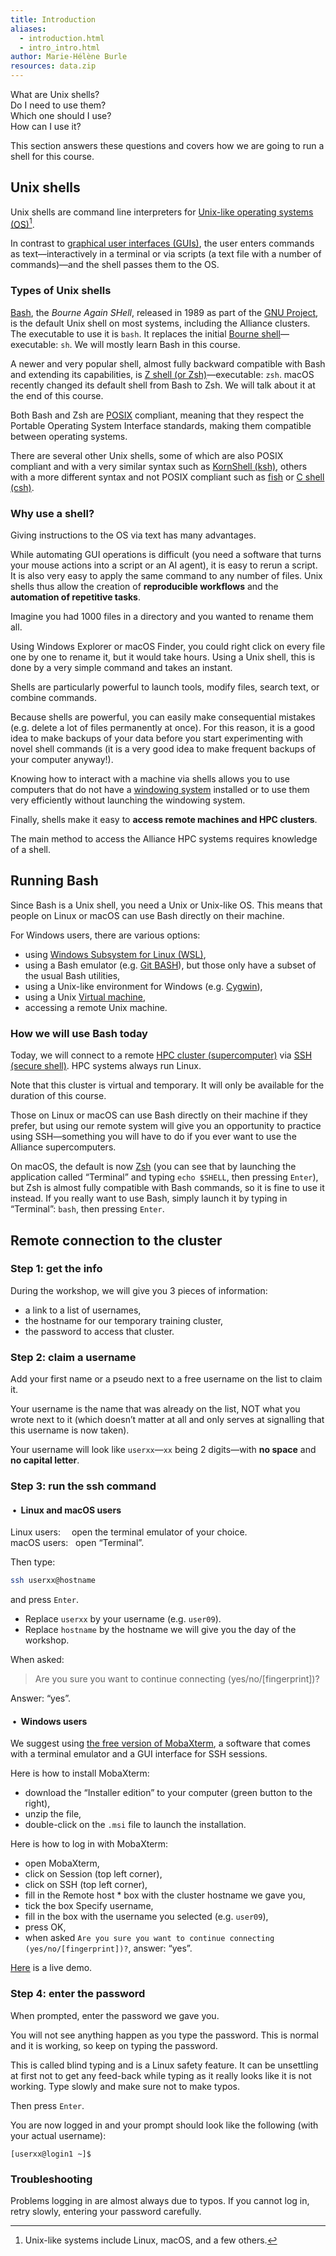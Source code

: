 ```yaml
---
title: Introduction
aliases:
  - introduction.html
  - intro_intro.html
author: Marie-Hélène Burle
resources: data.zip
---
```


<!-- Comment necessary to make quarto add data.zip to file so that it can be downloaded -->
<!-- {{< downloadthis data.zip dname="data" label="Download the data" >}} -->

:::{.def}

What are Unix shells? \
Do I need to use them? \
Which one should I use? \
How can I use it?

This section answers these questions and covers how we are going to run a shell for this course.

:::

## Unix shells

Unix shells are command line interpreters for [Unix-like operating systems (OS)](https://en.wikipedia.org/wiki/Unix-like)[^1].

In contrast to [graphical user interfaces (GUIs)](https://en.wikipedia.org/wiki/Graphical_user_interface), the user enters commands as text—interactively in a terminal or via scripts (a text file with a number of commands)—and the shell passes them to the OS.

[^1]: Unix-like systems include Linux, macOS, and a few others.

### Types of Unix shells

[Bash](https://en.wikipedia.org/wiki/Bash_(Unix_shell)), the *Bourne Again SHell*, released in 1989 as part of the [GNU Project](https://en.wikipedia.org/wiki/GNU_Project), is the default Unix shell on most systems, including the Alliance clusters. The executable to use it is `bash`. It replaces the initial [Bourne shell](https://en.wikipedia.org/wiki/Bourne_shell)—executable: `sh`. We will mostly learn Bash in this course.

A newer and very popular shell, almost fully backward compatible with Bash and extending its capabilities, is [Z shell (or Zsh)](https://en.wikipedia.org/wiki/Z_shell)—executable: `zsh`. macOS recently changed its default shell from Bash to Zsh. We will talk about it at the end of this course.

Both Bash and Zsh are [POSIX](https://en.wikipedia.org/wiki/POSIX) compliant, meaning that they respect the Portable Operating System Interface standards, making them compatible between operating systems.

There are several other Unix shells, some of which are also POSIX compliant and with a very similar syntax such as [KornShell (ksh)](https://en.wikipedia.org/wiki/KornShell), others with a more different syntax and not POSIX compliant such as [fish](https://fishshell.com/) or [C shell (csh)](https://en.wikipedia.org/wiki/C_shell).

### Why use a shell?

Giving instructions to the OS via text has many advantages.

While automating GUI operations is difficult (you need a software that turns your mouse actions into a script or an AI agent), it is easy to rerun a script. It is also very easy to apply the same command to any number of files. Unix shells thus allow the creation of **reproducible workflows** and the **automation of repetitive tasks**.

:::{.note}

Imagine you had 1000 files in a directory and you wanted to rename them all.

Using Windows Explorer or macOS Finder, you could right click on every file one by one to rename it, but it would take hours. Using a Unix shell, this is done by a very simple command and takes an instant.

:::

Shells are particularly powerful to launch tools, modify files, search text, or combine commands.

:::{.note}

Because shells are powerful, you can easily make consequential mistakes (e.g. delete a lot of files permanently at once). For this reason, it is a good idea to make backups of your data before you start experimenting with novel shell commands (it is a very good idea to make frequent backups of your computer anyway!).

:::

Knowing how to interact with a machine via shells allows you to use computers that do not have a [windowing system](https://en.wikipedia.org/wiki/Windowing_system) installed or to use them very efficiently without launching the windowing system.

Finally, shells make it easy to **access remote machines and HPC clusters**.

:::{.info}

The main method to access the Alliance HPC systems requires knowledge of a shell.

:::

## Running Bash

Since Bash is a Unix shell, you need a Unix or Unix-like OS. This means that people on Linux or macOS can use Bash directly on their machine.

For Windows users, there are various options:

- using [Windows Subsystem for Linux (WSL)](https://en.wikipedia.org/wiki/Windows_Subsystem_for_Linux),
- using a Bash emulator (e.g. [Git BASH](https://gitforwindows.org/)), but those only have a subset of the usual Bash utilities,
- using a Unix-like environment for Windows (e.g. [Cygwin](https://en.wikipedia.org/wiki/Cygwin)),
- using a Unix [Virtual machine](https://en.wikipedia.org/wiki/Virtual_machine),
- accessing a remote Unix machine.

### How we will use Bash today

Today, we will connect to a remote [HPC cluster (supercomputer)](https://en.wikipedia.org/wiki/High-performance_computing) via [SSH (secure shell)](https://en.wikipedia.org/wiki/Secure_Shell). HPC systems always run Linux.

:::{.note}

Note that this cluster is virtual and temporary. It will only be available for the duration of this course.

:::

Those on Linux or macOS can use Bash directly on their machine if they prefer, but using our remote system will give you an opportunity to practice using SSH—something you will have to do if you ever want to use the Alliance supercomputers.

:::{.note}

On macOS, the default is now [Zsh](https://en.wikipedia.org/wiki/Z_shell) (you can see that by launching the application called "Terminal" and typing `echo $SHELL`, then pressing `Enter`), but Zsh is almost fully compatible with Bash commands, so it is fine to use it instead. If you really want to use Bash, simply launch it by typing in "Terminal": `bash`, then pressing `Enter`.

:::

## Remote connection to the cluster

### Step 1: get the info

During the workshop, we will give you 3 pieces of information:

- a link to a list of usernames,
- the hostname for our temporary training cluster,
- the password to access that cluster.

### Step 2: claim a username

Add your first name or a pseudo next to a free username on the list to claim it.

[Your username is the name that was already on the list, NOT what you wrote next to it]{.emph} (which doesn't matter at all and only serves at signalling that this username is now taken).

Your username will look like `userxx`—`xx` being 2 digits—with **no space** and **no capital letter**.

### Step 3: run the ssh command

#### &nbsp;•&nbsp; Linux and macOS users

Linux users: &ensp;&ensp;open the terminal emulator of your choice.\
macOS users: &nbsp;&nbsp;open "Terminal".

Then type:

```.bash
ssh userxx@hostname
```

and press `Enter`.

:::{.note}

- Replace `userxx` by your username (e.g. `user09`).
- Replace `hostname` by the hostname we will give you the day of the workshop.

:::

When asked:

> Are you sure you want to continue connecting (yes/no/[fingerprint])?

Answer: "yes".

#### &nbsp;•&nbsp; Windows users

We suggest using [the free version of MobaXterm](https://mobaxterm.mobatek.net/download-home-edition.html), a software that comes with a terminal emulator and a GUI interface for SSH sessions.

Here is how to install MobaXterm:

- download the "Installer edition" to your computer (green button to the right),
- unzip the file,
- double-click on the `.msi` file to launch the installation.

Here is how to log in with MobaXterm:

- open MobaXterm,
- click on [Session]{.codelike} (top left corner),
- click on [SSH]{.codelike} (top left corner),
- fill in the [Remote host *]{.codelike} box with the cluster hostname we gave you,
- tick the box [Specify username]{.codelike},
- fill in the box with the username you selected (e.g. `user09`),
- press [OK]{.codelike},
- when asked `Are you sure you want to continue connecting (yes/no/[fingerprint])?`, answer: "yes".

:::{.note}

[Here](https://mobaxterm.mobatek.net/demo.html) is a live demo.

:::

### Step 4: enter the password

When prompted, enter the password we gave you.

[You will not see anything happen as you type the password. This is normal and it is working, so keep on typing the password.]{.emph}

:::{.note}

This is called blind typing and is a Linux safety feature. It can be unsettling at first not to get any feed-back while typing as it really looks like it is not working. Type slowly and make sure not to make typos.

:::

Then press `Enter`.

You are now logged in and your prompt should look like the following (with your actual username):

```
[userxx@login1 ~]$
```

### Troubleshooting

Problems logging in are almost always due to typos. If you cannot log in, retry slowly, entering your password carefully.
